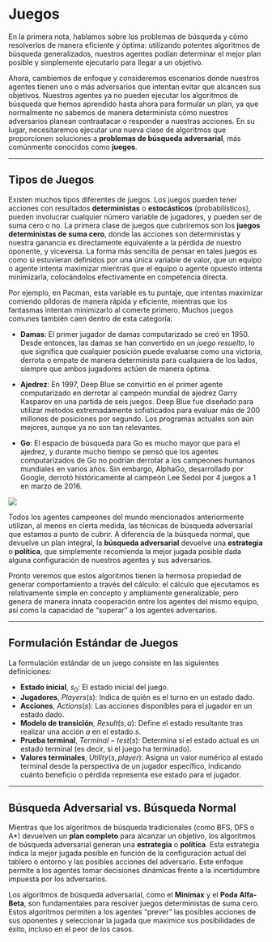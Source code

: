 # Juegos

En la primera nota, hablamos sobre los problemas de búsqueda y cómo resolverlos de manera eficiente y óptima: utilizando potentes algoritmos de búsqueda generalizados, nuestros agentes podían determinar el mejor plan posible y simplemente ejecutarlo para llegar a un objetivo.

Ahora, cambiemos de enfoque y consideremos escenarios donde nuestros agentes tienen uno o más adversarios que intentan evitar que alcancen sus objetivos. Nuestros agentes ya no pueden ejecutar los algoritmos de búsqueda que hemos aprendido hasta ahora para formular un plan, ya que normalmente no sabemos de manera determinista cómo nuestros adversarios planean contraatacar o responder a nuestras acciones. En su lugar, necesitaremos ejecutar una nueva clase de algoritmos que proporcionen soluciones a **problemas de búsqueda adversarial**, más comúnmente conocidos como **juegos**.

------------------------------------------------------------------------

## Tipos de Juegos

Existen muchos tipos diferentes de juegos. Los juegos pueden tener acciones con resultados **deterministas** o **estocásticos** (probabilísticos), pueden involucrar cualquier número variable de jugadores, y pueden ser de suma cero o no. La primera clase de juegos que cubriremos son los **juegos deterministas de suma cero**, donde las acciones son deterministas y nuestra ganancia es directamente equivalente a la pérdida de nuestro oponente, y viceversa. La forma más sencilla de pensar en tales juegos es como si estuvieran definidos por una única variable de valor, que un equipo o agente intenta maximizar mientras que el equipo o agente opuesto intenta minimizarla, colocándolos efectivamente en competencia directa.

Por ejemplo, en Pacman, esta variable es tu puntaje, que intentas maximizar comiendo píldoras de manera rápida y eficiente, mientras que los fantasmas intentan minimizarlo al comerte primero. Muchos juegos comunes también caen dentro de esta categoría:

-   **Damas**: El primer jugador de damas computarizado se creó en 1950. Desde entonces, las damas se han convertido en un *juego resuelto*, lo que significa que cualquier posición puede evaluarse como una victoria, derrota o empate de manera determinista para cualquiera de los lados, siempre que ambos jugadores actúen de manera óptima.

-   **Ajedrez**: En 1997, Deep Blue se convirtió en el primer agente computarizado en derrotar al campeón mundial de ajedrez Garry Kasparov en una partida de seis juegos. Deep Blue fue diseñado para utilizar métodos extremadamente sofisticados para evaluar más de 200 millones de posiciones por segundo. Los programas actuales son aún mejores, aunque ya no son tan relevantes.

-   **Go**: El espacio de búsqueda para Go es mucho mayor que para el ajedrez, y durante mucho tiempo se pensó que los agentes computarizados de Go no podrían derrotar a los campeones humanos mundiales en varios años. Sin embargo, AlphaGo, desarrollado por Google, derrotó históricamente al campeón Lee Sedol por 4 juegos a 1 en marzo de 2016.

![](images/common-games.png){fig-align="center"}

Todos los agentes campeones del mundo mencionados anteriormente utilizan, al menos en cierta medida, las técnicas de búsqueda adversarial que estamos a punto de cubrir. A diferencia de la búsqueda normal, que devuelve un plan integral, la **búsqueda adversarial** devuelve una **estrategia** o **política**, que simplemente recomienda la mejor jugada posible dada alguna configuración de nuestros agentes y sus adversarios.

Pronto veremos que estos algoritmos tienen la hermosa propiedad de generar comportamiento a través del cálculo: el cálculo que ejecutamos es relativamente simple en concepto y ampliamente generalizable, pero genera de manera innata cooperación entre los agentes del mismo equipo, así como la capacidad de "superar" a los agentes adversarios.

------------------------------------------------------------------------

## Formulación Estándar de Juegos

La formulación estándar de un juego consiste en las siguientes definiciones:

-   **Estado inicial**, $s_0$: El estado inicial del juego.
-   **Jugadores**, $Players(s)$: Indica de quién es el turno en un estado dado.
-   **Acciones**, $Actions(s)$: Las acciones disponibles para el jugador en un estado dado.
-   **Modelo de transición**, $Result(s, a)$: Define el estado resultante tras realizar una acción $a$ en el estado $s$.
-   **Prueba terminal**, $Terminal-test(s)$: Determina si el estado actual es un estado terminal (es decir, si el juego ha terminado).
-   **Valores terminales**, $Utility(s, player)$: Asigna un valor numérico al estado terminal desde la perspectiva de un jugador específico, indicando cuánto beneficio o pérdida representa ese estado para el jugador.

------------------------------------------------------------------------

## Búsqueda Adversarial vs. Búsqueda Normal

Mientras que los algoritmos de búsqueda tradicionales (como BFS, DFS o A\*) devuelven un **plan completo** para alcanzar un objetivo, los algoritmos de búsqueda adversarial generan una **estrategia** o **política**. Esta estrategia indica la mejor jugada posible en función de la configuración actual del tablero o entorno y las posibles acciones del adversario. Este enfoque permite a los agentes tomar decisiones dinámicas frente a la incertidumbre impuesta por los adversarios.

Los algoritmos de búsqueda adversarial, como el **Minimax** y el **Poda Alfa-Beta**, son fundamentales para resolver juegos deterministas de suma cero. Estos algoritmos permiten a los agentes "prever" las posibles acciones de sus oponentes y seleccionar la jugada que maximice sus posibilidades de éxito, incluso en el peor de los casos.